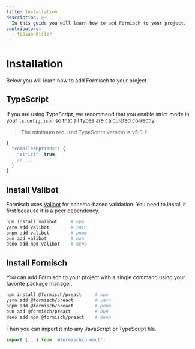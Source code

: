 ```yaml
---
title: Installation
description: >-
  In this guide you will learn how to add Formisch to your project.
contributors:
  - fabian-hiller
---
```


# Installation

Below you will learn how to add Formisch to your project.

## TypeScript

If you are using TypeScript, we recommend that you enable strict mode in your `tsconfig.json` so that all types are calculated correctly.

> The minimum required TypeScript version is v5.0.2.

```ts
{
  "compilerOptions": {
    "strict": true,
    // ...
  }
}
```

## Install Valibot

Formisch uses [Valibot](https://valibot.com/) for schema-based validation. You need to install it first because it is a peer dependency.

```bash
npm install valibot     # npm
yarn add valibot        # yarn
pnpm add valibot        # pnpm
bun add valibot         # bun
deno add npm:valibot    # deno
```

## Install Formisch

You can add Formisch to your project with a single command using your favorite package manager.

```bash
npm install @formisch/preact     # npm
yarn add @formisch/preact        # yarn
pnpm add @formisch/preact        # pnpm
bun add @formisch/preact         # bun
deno add npm:@formisch/preact    # deno
```

Then you can import it into any JavaScript or TypeScript file.

```ts
import { … } from '@formisch/preact';
```
